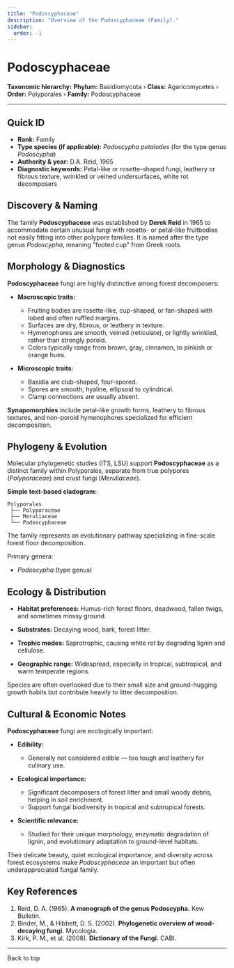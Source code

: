 ```yaml
---
title: "Podoscyphaceae"
description: "Overview of the Podoscyphaceae (Family)."
sidebar:
  order: -1
---
```



# Podoscyphaceae <Badge variant="note" text="Family" />

**Taxonomic hierarchy:** **Phylum:** Basidiomycota › **Class:** Agaricomycetes › **Order:** Polyporales › **Family:** Podoscyphaceae

---

## Quick ID
* **Rank:** Family  
* **Type species (if applicable):** _Podoscypha petalodes_ (for the type genus _Podoscypha_)  
* **Authority & year:** D.A. Reid, 1965  
* **Diagnostic keywords:** Petal-like or rosette-shaped fungi, leathery or fibrous texture, wrinkled or veined undersurfaces, white rot decomposers  

## Discovery & Naming
The family **Podoscyphaceae** was established by **Derek Reid** in 1965 to accommodate certain unusual fungi with rosette- or petal-like fruitbodies not easily fitting into other polypore families. It is named after the type genus _Podoscypha_, meaning "footed cup" from Greek roots.

## Morphology & Diagnostics
**Podoscyphaceae** fungi are highly distinctive among forest decomposers:

- **Macroscopic traits:**
  - Fruiting bodies are rosette-like, cup-shaped, or fan-shaped with lobed and often ruffled margins.
  - Surfaces are dry, fibrous, or leathery in texture.
  - Hymenophores are smooth, veined (reticulate), or lightly wrinkled, rather than strongly poroid.
  - Colors typically range from brown, gray, cinnamon, to pinkish or orange hues.

- **Microscopic traits:**
  - Basidia are club-shaped, four-spored.
  - Spores are smooth, hyaline, ellipsoid to cylindrical.
  - Clamp connections are usually absent.

**Synapomorphies** include petal-like growth forms, leathery to fibrous textures, and non-poroid hymenophores specialized for efficient decomposition.

## Phylogeny & Evolution
Molecular phylogenetic studies (ITS, LSU) support **Podoscyphaceae** as a distinct family within Polyporales, separate from true polypores (_Polyporaceae_) and crust fungi (_Meruliaceae_).

**Simple text-based cladogram:**
```
Polyporales
 ├── Polyporaceae
 ├── Meruliaceae
 └── Podoscyphaceae
```
The family represents an evolutionary pathway specializing in fine-scale forest floor decomposition.

Primary genera:

- _Podoscypha_ (type genus)

## Ecology & Distribution
- **Habitat preferences:** Humus-rich forest floors, deadwood, fallen twigs, and sometimes mossy ground.
- **Substrates:** Decaying wood, bark, forest litter.
- **Trophic modes:** Saprotrophic, causing white rot by degrading lignin and cellulose.

- **Geographic range:** Widespread, especially in tropical, subtropical, and warm temperate regions.

Species are often overlooked due to their small size and ground-hugging growth habits but contribute heavily to litter decomposition.

## Cultural & Economic Notes
**Podoscyphaceae** fungi are ecologically important:

- **Edibility:**
  - Generally not considered edible — too tough and leathery for culinary use.

- **Ecological importance:**
  - Significant decomposers of forest litter and small woody debris, helping in soil enrichment.
  - Support fungal biodiversity in tropical and subtropical forests.

- **Scientific relevance:**
  - Studied for their unique morphology, enzymatic degradation of lignin, and evolutionary adaptation to ground-level habitats.

Their delicate beauty, quiet ecological importance, and diversity across forest ecosystems make _Podoscyphaceae_ an important but often underappreciated fungal family.

## Key References
1. Reid, D. A. (1965). **A monograph of the genus Podoscypha.** Kew Bulletin.  
2. Binder, M., & Hibbett, D. S. (2002). **Phylogenetic overview of wood-decaying fungi.** Mycologia.  
3. Kirk, P. M., et al. (2008). **Dictionary of the Fungi.** CABI.

---

<LinkButton href="#top" variant="minimal" icon="arrow-up">
  Back to top
</LinkButton>
